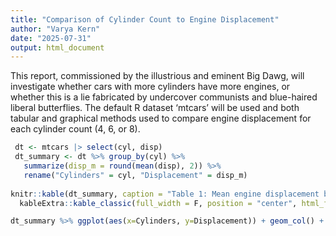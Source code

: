 ```yaml
---
title: "Comparison of Cylinder Count to Engine Displacement"
author: "Varya Kern"
date: "2025-07-31"
output: html_document
---
```


This report, commissioned by the illustrious and eminent Big Dawg, will investigate whether cars with more cylinders have more engines, or whether this is a lie fabricated by undercover communists and blue-haired liberal butterflies. The default R dataset 'mtcars' will be used and both tabular and graphical methods used to compare engine displacement for each cylinder count (4, 6, or 8).

```r
 dt <- mtcars |> select(cyl, disp)
 dt_summary <- dt %>% group_by(cyl) %>% 
   summarize(disp_m = round(mean(disp), 2)) %>% 
   rename("Cylinders" = cyl, "Displacement" = disp_m)
  
knitr::kable(dt_summary, caption = "Table 1: Mean engine displacement by number of cylinders.") %>%
  kableExtra::kable_classic(full_width = F, position = "center", html_font = "Computer Modern Roman")
```
```r
dt_summary %>% ggplot(aes(x=Cylinders, y=Displacement)) + geom_col() + theme_classic() + labs(x="Number of Cylinders", y="Engine Displacement (cm^3)", title = "Figure 1. Mean engine displacement by number of cylinders.")
```
